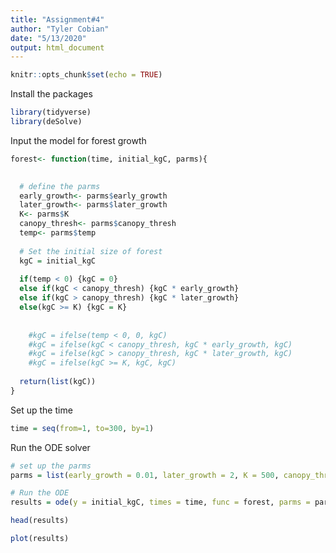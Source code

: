 ```yaml
---
title: "Assignment#4"
author: "Tyler Cobian"
date: "5/13/2020"
output: html_document
---
```


```r
knitr::opts_chunk$set(echo = TRUE)
```

Install the packages
```r
library(tidyverse)
library(deSolve)
```

Input the model for forest growth
```r
forest<- function(time, initial_kgC, parms){

  
  # define the parms
  early_growth<- parms$early_growth
  later_growth<- parms$later_growth
  K<- parms$K
  canopy_thresh<- parms$canopy_thresh
  temp<- parms$temp
  
  # Set the initial size of forest
  kgC = initial_kgC
  
  if(temp < 0) {kgC = 0}
  else if(kgC < canopy_thresh) {kgC * early_growth}
  else if(kgC > canopy_thresh) {kgC * later_growth}
  else(kgC >= K) {kgC = K}
  
  
    #kgC = ifelse(temp < 0, 0, kgC)
    #kgC = ifelse(kgC < canopy_thresh, kgC * early_growth, kgC)
    #kgC = ifelse(kgC > canopy_thresh, kgC * later_growth, kgC)
    #kgC = ifelse(kgC >= K, kgC, kgC)
  
  return(list(kgC))
}

```

Set up the time 
```r
time = seq(from=1, to=300, by=1)
```

Run the ODE solver
```r
# set up the parms
parms = list(early_growth = 0.01, later_growth = 2, K = 500, canopy_thresh = 100, temp = 20)

# Run the ODE
results = ode(y = initial_kgC, times = time, func = forest, parms = parms)

head(results)

plot(results)

```













